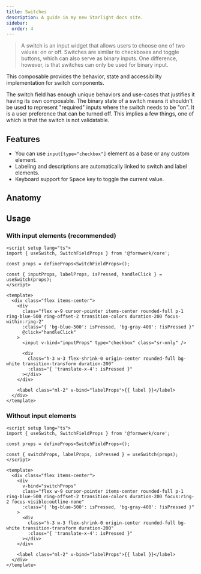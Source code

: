 ```yaml
---
title: Switches
description: A guide in my new Starlight docs site.
sidebar:
  order: 4
---
```



> A switch is an input widget that allows users to choose one of two values: on or off. Switches are similar to checkboxes and toggle buttons, which can also serve as binary inputs. One difference, however, is that switches can only be used for binary input.

This composable provides the behavior, state and accessibility implementation for switch components.

The switch field has enough unique behaviors and use-cases that justifies it having its own composable. The binary state of a switch means it shouldn't be used to represent "required" inputs where the switch needs to be "on". It is a user preference that can be turned off. This implies a few things, one of which is that the switch is not validatable.

## Features

- You can use `input[type="checkbox"]` element as a base or any custom element.
- Labeling and descriptions are automatically linked to switch and label elements.
- Keyboard support for <kbd>Space</kbd> key to toggle the current value.

## Anatomy

<AnatomyCanvas>
  <AnatomySwitch />
</AnatomyCanvas>

## Usage

### With input elements (recommended)

```vue
<script setup lang="ts">
import { useSwitch, SwitchFieldProps } from '@formwerk/core';

const props = defineProps<SwitchFieldProps>();

const { inputProps, labelProps, isPressed, handleClick } = useSwitch(props);
</script>

<template>
  <div class="flex items-center">
    <div
      class="flex w-9 cursor-pointer items-center rounded-full p-1 ring-blue-500 ring-offset-2 transition-colors duration-200 focus-within:ring-2"
      :class="{ 'bg-blue-500': isPressed, 'bg-gray-400': !isPressed }"
      @click="handleClick"
    >
      <input v-bind="inputProps" type="checkbox" class="sr-only" />

      <div
        class="h-3 w-3 flex-shrink-0 origin-center rounded-full bg-white transition-transform duration-200"
        :class="{ 'translate-x-4': isPressed }"
      ></div>
    </div>

    <label class="ml-2" v-bind="labelProps">{{ label }}</label>
  </div>
</template>
```

### Without input elements

```vue
<script setup lang="ts">
import { useSwitch, SwitchFieldProps } from '@formwerk/core';

const props = defineProps<SwitchFieldProps>();

const { switchProps, labelProps, isPressed } = useSwitch(props);
</script>

<template>
  <div class="flex items-center">
    <div
      v-bind="switchProps"
      class="flex w-9 cursor-pointer items-center rounded-full p-1 ring-blue-500 ring-offset-2 transition-colors duration-200 focus:ring-2 focus-visible:outline-none"
      :class="{ 'bg-blue-500': isPressed, 'bg-gray-400': !isPressed }"
    >
      <div
        class="h-3 w-3 flex-shrink-0 origin-center rounded-full bg-white transition-transform duration-200"
        :class="{ 'translate-x-4': isPressed }"
      ></div>
    </div>

    <label class="ml-2" v-bind="labelProps">{{ label }}</label>
  </div>
</template>
```
